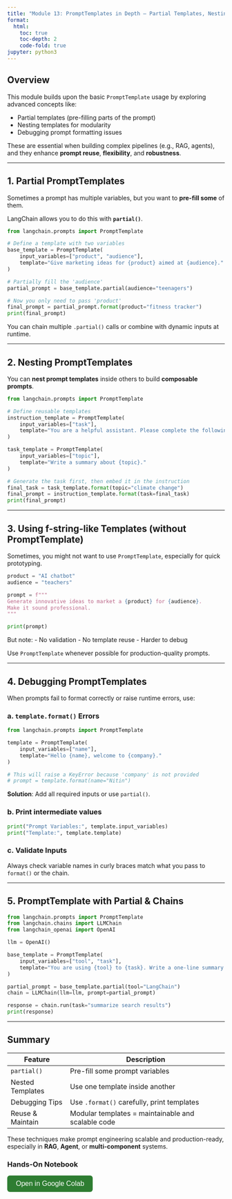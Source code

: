 ```yaml
---
title: "Module 13: PromptTemplates in Depth – Partial Templates, Nesting, Debugging"
format:
  html:
    toc: true
    toc-depth: 2
    code-fold: true
jupyter: python3
---
```


## Overview

This module builds upon the basic `PromptTemplate` usage by exploring advanced concepts like:

- Partial templates (pre-filling parts of the prompt)
- Nesting templates for modularity
- Debugging prompt formatting issues

These are essential when building complex pipelines (e.g., RAG, agents), and they enhance **prompt reuse**, **flexibility**, and **robustness**.

---

## 1. Partial PromptTemplates

Sometimes a prompt has multiple variables, but you want to **pre-fill some** of them.

LangChain allows you to do this with **`partial()`**.

```python
from langchain.prompts import PromptTemplate

# Define a template with two variables
base_template = PromptTemplate(
    input_variables=["product", "audience"],
    template="Give marketing ideas for {product} aimed at {audience}."
)

# Partially fill the 'audience'
partial_prompt = base_template.partial(audience="teenagers")

# Now you only need to pass 'product'
final_prompt = partial_prompt.format(product="fitness tracker")
print(final_prompt)
```

::: {.callout-note}
You can chain multiple `.partial()` calls or combine with dynamic inputs at runtime.
:::

---

## 2. Nesting PromptTemplates

You can **nest prompt templates** inside others to build **composable prompts**.

```python
from langchain.prompts import PromptTemplate

# Define reusable templates
instruction_template = PromptTemplate(
    input_variables=["task"],
    template="You are a helpful assistant. Please complete the following task: {task}"
)

task_template = PromptTemplate(
    input_variables=["topic"],
    template="Write a summary about {topic}."
)

# Generate the task first, then embed it in the instruction
final_task = task_template.format(topic="climate change")
final_prompt = instruction_template.format(task=final_task)
print(final_prompt)
```

---

## 3. Using f-string-like Templates (without PromptTemplate)

Sometimes, you might not want to use `PromptTemplate`, especially for quick prototyping.

```python
product = "AI chatbot"
audience = "teachers"

prompt = f"""
Generate innovative ideas to market a {product} for {audience}.
Make it sound professional.
"""

print(prompt)
```

But note:
- No validation
- No template reuse
- Harder to debug

Use `PromptTemplate` whenever possible for production-quality prompts.

---

## 4. Debugging PromptTemplates

When prompts fail to format correctly or raise runtime errors, use:

### a. `template.format()` Errors

```python
from langchain.prompts import PromptTemplate

template = PromptTemplate(
    input_variables=["name"],
    template="Hello {name}, welcome to {company}."
)

# This will raise a KeyError because 'company' is not provided
# prompt = template.format(name="Nitin")
```

**Solution**: Add all required inputs or use `partial()`.

### b. Print intermediate values

```python
print("Prompt Variables:", template.input_variables)
print("Template:", template.template)
```

### c. Validate Inputs

Always check variable names in curly braces match what you pass to `format()` or the chain.

---

## 5. PromptTemplate with Partial & Chains

```python
from langchain.prompts import PromptTemplate
from langchain.chains import LLMChain
from langchain_openai import OpenAI

llm = OpenAI()

base_template = PromptTemplate(
    input_variables=["tool", "task"],
    template="You are using {tool} to {task}. Write a one-line summary."
)

partial_prompt = base_template.partial(tool="LangChain")
chain = LLMChain(llm=llm, prompt=partial_prompt)

response = chain.run(task="summarize search results")
print(response)
```

---

## Summary

| Feature              | Description                                           |
|---------------------|-------------------------------------------------------|
| `partial()`         | Pre-fill some prompt variables                        |
| Nested Templates    | Use one template inside another                       |
| Debugging Tips      | Use `.format()` carefully, print templates            |
| Reuse & Maintain    | Modular templates = maintainable and scalable code    |

These techniques make prompt engineering scalable and production-ready, especially in **RAG**, **Agent**, or **multi-component** systems.


###  Hands-On Notebook

<a href="https://colab.research.google.com/drive/1pD2K8ya9c6su-wjGI81utQGpFvgkWr8p?usp=sharing" target="_blank">
  <button style="padding: 10px 20px; background-color: #2e7d32; color: white; border: none; border-radius: 6px; font-size: 16px;">
     Open in Google Colab
  </button>
</a>

